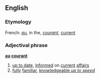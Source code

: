 ==English==
===Etymology===
French: ''[[au]]'', in the, ''[[courant]]'', [[current]]

===Adjectival phrase===
'''[[au]] [[courant]]'''

# [[up to date]], [[inform]]ed on [[current]] [[affair]]s
# [[full]]y [[familiar]], [[knowledgeable]],''[[up to speed]]''